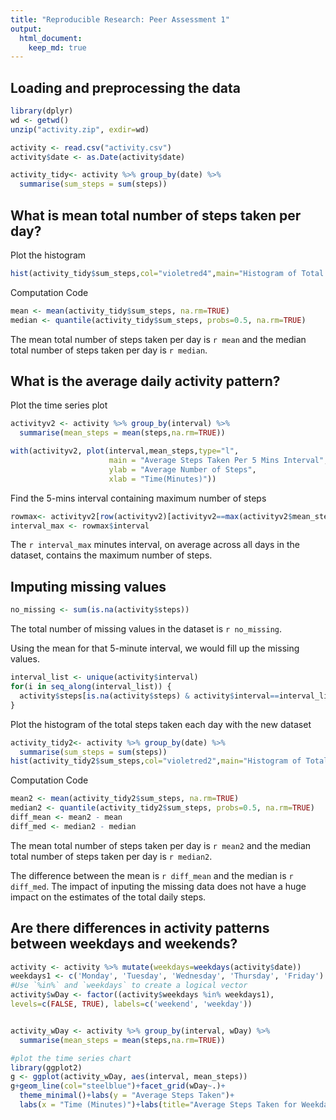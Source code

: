 ```yaml
---
title: "Reproducible Research: Peer Assessment 1"
output: 
  html_document:
    keep_md: true
---
```



## Loading and preprocessing the data
```r
library(dplyr)
wd <- getwd()
unzip("activity.zip", exdir=wd)

activity <- read.csv("activity.csv")
activity$date <- as.Date(activity$date)

activity_tidy<- activity %>% group_by(date) %>% 
  summarise(sum_steps = sum(steps)) 
```

## What is mean total number of steps taken per day?

Plot the histogram
```r
hist(activity_tidy$sum_steps,col="violetred4",main="Histogram of Total Number of Steps Taken Per Day",xlab="Total Number of Steps")
```

Computation Code
```r
mean <- mean(activity_tidy$sum_steps, na.rm=TRUE)
median <- quantile(activity_tidy$sum_steps, probs=0.5, na.rm=TRUE)
```

The mean total number of steps taken per day is `r mean` and the median total number of steps taken per day is `r median`.

## What is the average daily activity pattern?

Plot the time series plot
```r
activityv2 <- activity %>% group_by(interval) %>%
  summarise(mean_steps = mean(steps,na.rm=TRUE))

with(activityv2, plot(interval,mean_steps,type="l",
                      main = "Average Steps Taken Per 5 Mins Interval",
                      ylab = "Average Number of Steps",
                      xlab = "Time(Minutes)"))
```

Find the 5-mins interval containing maximum number of steps
```r
rowmax<- activityv2[row(activityv2)[activityv2==max(activityv2$mean_steps)],]
interval_max <- rowmax$interval
```

The `r interval_max` minutes interval, on average across all days in the dataset, contains the maximum number of steps.

## Imputing missing values
```r
no_missing <- sum(is.na(activity$steps))
```

The total number of missing values in the dataset is `r no_missing`.

Using the mean for that 5-minute interval, we would fill up the missing values.
```r
interval_list <- unique(activity$interval)
for(i in seq_along(interval_list)) {
  activity$steps[is.na(activity$steps) & activity$interval==interval_list[i]] <- activityv2$mean_steps[activityv2$interval == interval_list[i]]   
}
```

Plot the histogram of the total steps taken each day with the new dataset
```r
activity_tidy2<- activity %>% group_by(date) %>% 
  summarise(sum_steps = sum(steps)) 
hist(activity_tidy2$sum_steps,col="violetred2",main="Histogram of Total Number of Steps Taken Per Day",xlab="Total Number of Steps")
```

Computation Code
```r
mean2 <- mean(activity_tidy2$sum_steps, na.rm=TRUE)
median2 <- quantile(activity_tidy2$sum_steps, probs=0.5, na.rm=TRUE)
diff_mean <- mean2 - mean
diff_med <- median2 - median
```

The mean total number of steps taken per day is `r mean2` and the median total number of steps taken per day is `r median2`.

The difference between the mean is `r diff_mean` and the median is `r diff_med`.
The impact of inputing the missing data does not have a huge impact on the estimates of the total daily steps.

## Are there differences in activity patterns between weekdays and weekends?

```r
activity <- activity %>% mutate(weekdays=weekdays(activity$date))
weekdays1 <- c('Monday', 'Tuesday', 'Wednesday', 'Thursday', 'Friday')
#Use `%in%` and `weekdays` to create a logical vector
activity$wDay <- factor((activity$weekdays %in% weekdays1),
levels=c(FALSE, TRUE), labels=c('weekend', 'weekday'))


activity_wDay <- activity %>% group_by(interval, wDay) %>%
  summarise(mean_steps = mean(steps,na.rm=TRUE))

#plot the time series chart
library(ggplot2)
g <- ggplot(activity_wDay, aes(interval, mean_steps))
g+geom_line(col="steelblue")+facet_grid(wDay~.)+
  theme_minimal()+labs(y = "Average Steps Taken")+
  labs(x = "Time (Minutes)")+labs(title="Average Steps Taken for Weekdays VS Weekends")



```
